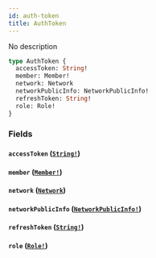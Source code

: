 ```yaml
---
id: auth-token
title: AuthToken
---
```


No description

```graphql
type AuthToken {
  accessToken: String!
  member: Member!
  network: Network
  networkPublicInfo: NetworkPublicInfo!
  refreshToken: String!
  role: Role!
}
```

### Fields

#### `accessToken` ([`String!`](/docs/graphql/scalars/string))

#### `member` ([`Member!`](/docs/graphql/objects/member))

#### `network` ([`Network`](/docs/graphql/objects/network))

#### `networkPublicInfo` ([`NetworkPublicInfo!`](/docs/graphql/objects/network-public-info))

#### `refreshToken` ([`String!`](/docs/graphql/scalars/string))

#### `role` ([`Role!`](/docs/graphql/objects/role))
